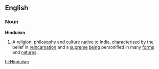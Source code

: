 ==English==
===Noun===
'''Hinduism'''
{{wikipedia}}
# A [[religion]], [[philosophy]] and [[culture]] native to [[India]], characterised by the belief in [[reincarnation]] and a [[supreme]] [[being]] personified in many [[form]]s and [[nature]]s.

[[hi:Hinduism]]